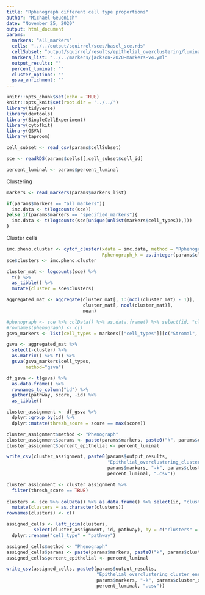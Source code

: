 ```yaml
---
title: "Rphenograph different cell type proportions"
author: "Michael Geuenich"
date: "November 25, 2020"
output: html_document
params:
  markers: "all_markers"
  cells: "../../output/squirrel/sces/basel_sce.rds"
  cellSubset: "output/squirrel/results/epithelial_overclustering/luminal-0.3.csv" 
  markers_list: "../../markers/jackson-2020-markers-v4.yml"
  output_results: ""
  percent_luminal: ""
  cluster_options: ""
  gsva_enrichment: ""
---
```


```r
knitr::opts_chunk$set(echo = TRUE)
knitr::opts_knit$set(root.dir = '../../')
library(tidyverse)
library(devtools)
library(SingleCellExperiment)
library(cytofkit)
library(GSVA)
library(taproom)
```


```r
cell_subset <- read_csv(params$cellSubset)

sce <- readRDS(params$cells)[,cell_subset$cell_id]

percent_luminal <- params$percent_luminal
```


Clustering
```r
markers <- read_markers(params$markers_list)

if(params$markers == "all_markers"){
  imc.data <- t(logcounts(sce))
}else if(params$markers == "specified_markers"){
  imc.data <- t(logcounts(sce[unique(unlist(markers$cell_types)),]))
}
```

Cluster cells
```r
imc.pheno.cluster <- cytof_cluster(xdata = imc.data, method = "Rphenograph",
                                   Rphenograph_k = as.integer(params$cluster_options))
sce$clusters <- imc.pheno.cluster

cluster_mat <- logcounts(sce) %>% 
  t() %>% 
  as_tibble() %>% 
  mutate(cluster = sce$clusters)

aggregated_mat <- aggregate(cluster_mat[, 1:(ncol(cluster_mat) - 1)], 
                            cluster_mat[, ncol(cluster_mat)], 
                            mean)

#phenograph <- sce %>% colData() %>% as.data.frame() %>% select(id, "clusters")
#rownames(phenograph) <- c()
gsva_markers <- list(cell_types = markers[["cell_types"]][c("Stromal", "T cells", "Epithelial (luminal)", "Macrophage")], cell_states = "")

gsva <- aggregated_mat %>% 
  select(-cluster) %>% 
  as.matrix() %>% t() %>% 
  gsva(gsva_markers$cell_types,
       method="gsva")

df_gsva <- t(gsva) %>% 
  as.data.frame() %>% 
  rownames_to_column("id") %>% 
  gather(pathway, score, -id) %>% 
  as_tibble()

cluster_assignment <- df_gsva %>% 
  dplyr::group_by(id) %>% 
  dplyr::mutate(thresh_score = score == max(score))
```
```r
cluster_assignment$method <- "Phenograph"
cluster_assignment$params <- paste(params$markers, paste0("k", params$cluster_options), sep = "_")
cluster_assignment$percent_epithelial <- percent_luminal
```

```r
write_csv(cluster_assignment, paste0(params$output_results, 
                                     "Epithelial_overclustering_cluster_enrichment_Phenograph_clustersOnly-",
                                     params$markers, "-k", params$cluster_options, "-", 
                                     percent_luminal, ".csv"))
```


```r
cluster_assignment <- cluster_assignment %>% 
  filter(thresh_score == TRUE)
  
clusters <- sce %>% colData() %>% as.data.frame() %>% select(id, "clusters") %>% 
  mutate(clusters = as.character(clusters))
rownames(clusters) <- c()

assigned_cells <- left_join(clusters, 
          select(cluster_assignment, id, pathway), by = c("clusters" = "id")) %>% 
  dplyr::rename("cell_type" = "pathway")

assigned_cells$method <- "Phenograph"
assigned_cells$params <- paste(params$markers, paste0("k", params$cluster_options), sep = "_")
assigned_cells$percent_epithelial <- percent_luminal

write_csv(assigned_cells, paste0(params$output_results,
                                 "Epithelial_overclustering_cluster_enrichment_Phenograph_clusters-",
                                 params$markers, "-k", params$cluster_options, "-", 
                                 percent_luminal, ".csv"))
```